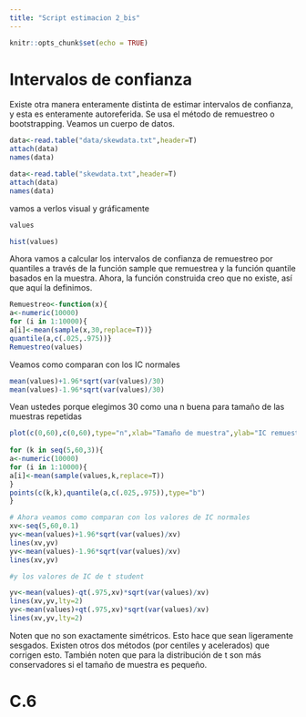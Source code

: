 ```yaml
---
title: "Script estimacion 2_bis"
---
```


```r
knitr::opts_chunk$set(echo = TRUE)
```

# Intervalos de confianza 

Existe otra manera enteramente distinta de estimar intervalos de confianza, y esta es enteramente autoreferida. Se usa el método de remuestreo o bootstrapping. Veamos un cuerpo de datos.

```r
data<-read.table("data/skewdata.txt",header=T)
attach(data)
names(data)
```

```r
data<-read.table("skewdata.txt",header=T)
attach(data)
names(data)
```
vamos a verlos visual y gráficamente

```r
values
```

```r
hist(values)
```

Ahora vamos a calcular los intervalos de confianza de remuestreo por quantiles a través de la función sample que remuestrea y  la función quantile basados en la muestra. Ahora, la función construida creo que no existe, así que aquí la definimos.

```r
Remuestreo<-function(x){
a<-numeric(10000)
for (i in 1:10000){
a[i]<-mean(sample(x,30,replace=T))}
quantile(a,c(.025,.975))}
Remuestreo(values)
```

Veamos como comparan con los IC normales

```r
mean(values)+1.96*sqrt(var(values)/30)
mean(values)-1.96*sqrt(var(values)/30) 
```

Vean ustedes porque elegimos 30 como una n buena para tamaño de las muestras repetidas

```r
plot(c(0,60),c(0,60),type="n",xlab="Tamaño de muestra",ylab="IC remuestreo")
 
for (k in seq(5,60,3)){
a<-numeric(10000)
for (i in 1:10000){
a[i]<-mean(sample(values,k,replace=T))
}
points(c(k,k),quantile(a,c(.025,.975)),type="b")
}

# Ahora veamos como comparan con los valores de IC normales
xv<-seq(5,60,0.1)
yv<-mean(values)+1.96*sqrt(var(values)/xv)
lines(xv,yv)
yv<-mean(values)-1.96*sqrt(var(values)/xv)
lines(xv,yv)

#y los valores de IC de t student 

yv<-mean(values)-qt(.975,xv)*sqrt(var(values)/xv)
lines(xv,yv,lty=2)
yv<-mean(values)+qt(.975,xv)*sqrt(var(values)/xv)
lines(xv,yv,lty=2)

```

 
Noten que no son exactamente simétricos. Esto hace que sean ligeramente sesgados. Existen otros dos métodos (por centiles y acelerados) que corrigen esto. También noten que  para la distribución de t son más conservadores si el tamaño de muestra es pequeño.
 
# C.6
 